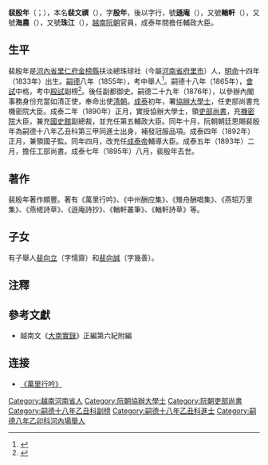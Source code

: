 '''裴殷年'''（{{vie|v='''Bùi Ân Niên'''|hn=裴殷年}}；{{bd|1833年||1895年||catIdx=B裴}}），本名'''裴文禩'''（{{vie|v='''Bùi Văn Dị'''|hn=裴文禩}}），字'''殷年'''，後以字行，號'''遜庵'''（{{vie|v='''Tốn Am'''|hn=遜庵}}），又號'''輶軒'''（{{vie|v='''Do Hiên'''|hn=輶軒}}），又號'''海農'''（{{vie|v='''Hải Nông'''|hn=海農}}），又號'''珠江'''（{{vie|v='''Châu Giang'''|hn=珠江}}），[[越南|越南]][[阮朝|阮朝]]官員，成泰年間擔任輔政大臣。

==生平==
裴殷年是[[河內省|河內省]][[里仁府|里仁府]][[金榜縣|金榜縣]]扶淡總珠球社（今屬[[河南省_(越南)|河南省]][[府里市|府里市]]）人，[[明命|明命]]十四年（1833年）出生。[[嗣德|嗣德]]八年（1855年），考中舉人<ref>{{Cite web |url=http://lib.nomfoundation.org/collection/1/volume/341/page/46 |title=《國朝鄉科錄》卷三 |accessdate=2017-05-28 |archive-date=2016-10-11 |archive-url=https://web.archive.org/web/20161011064526/http://lib.nomfoundation.org/collection/1/volume/341/page/46 |dead-url=no }}</ref>。嗣德十八年（1865年），[[會試|會試]]中格，考中[[殿試|殿試]]副榜<ref>{{Cite web |url=http://hannom.nlv.gov.vn/hannom/cgi-bin/hannom?a=d&d=BNTwEHieahcNp1894.1.58 |title=《國朝科榜錄》 |accessdate=2016-09-06 |archive-date=2018-05-17 |archive-url=https://web.archive.org/web/20180517152751/http://hannom.nlv.gov.vn/hannom/cgi-bin/hannom?a=d&d=BNTwEHieahcNp1894.1.58 |dead-url=yes }}</ref>。後任副都御史。嗣德二十九年（1876年），以參辦內閣事務身份充當如清正使，奉命出使[[清朝|清朝]]。[[成泰|成泰]]初年，署[[協辦大學士|協辦大學士]]，任吏部尚書充機密院大臣。成泰二年（1890年）正月，實授協辦大學士，領[[吏部尚書|吏部尚書]]，充[[機密院|機密院]]大臣，兼充[[國史館|國史館]]副總裁，並充任第五輔政大臣。同年十月，阮朝朝廷恩賜裴殷年為嗣德十八年乙丑科第三甲同進士出身，補發冠服品項。成泰四年（1892年）正月，兼領國子監。同年四月，改充任[[成泰帝|成泰帝]]輔導大臣。成泰五年（1893年）二月，擔任工部尚書。成泰七年（1895年）八月，裴殷年去世。

==著作==
裴殷年著作頗豐。著有《萬里行吟》、《中州酬应集》、《雉舟酬唱集》、《燕轺万里集》、《燕槎詩草》、《遜庵詩抄》、《輶軒叢筆》、《輶軒詩草》等。

==子女==
有子舉人[[裴向立|裴向立]]（字懦齋）和[[裴向誠|裴向誠]]（字幾善）。

==注釋==
{{reflist}}

==參考文獻==
*越南文《[[大南實錄|大南實錄]]》正編第六紀附編

==连接==
*[http://lib.nomfoundation.org/collection/1/volume/568/ 《萬里行吟》]{{Wayback|url=http://lib.nomfoundation.org/collection/1/volume/568/ |date=20180526024220 }}

{{嗣德十八年乙丑科庭试正副榜}}

{{DEFAULTSORT:Bùi Ân Niên}}
[[Category:越南河南省人|Category:越南河南省人]]
[[Category:阮朝協辦大學士|Category:阮朝協辦大學士]]
[[Category:阮朝吏部尚書|Category:阮朝吏部尚書]]
[[Category:嗣德十八年乙丑科副榜|Category:嗣德十八年乙丑科副榜]]
[[Category:嗣德十八年乙丑科進士|Category:嗣德十八年乙丑科進士]]
[[Category:嗣德八年乙卯科河內場舉人|Category:嗣德八年乙卯科河內場舉人]]
